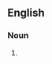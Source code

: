 {{also|désolations}}

==English==

===Noun===
{{head|en|noun form}}

# {{plural of|desolation|lang=en}}